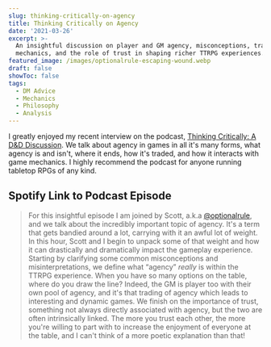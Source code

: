 ```yaml
---
slug: thinking-critically-on-agency
title: Thinking Critically on Agency
date: '2021-03-26'
excerpt: >-
  An insightful discussion on player and GM agency, misconceptions, trade-offs,
  mechanics, and the role of trust in shaping richer TTRPG experiences.
featured_image: /images/optionalrule-escaping-wound.webp
draft: false
showToc: false
tags:
  - DM Advice
  - Mechanics
  - Philosophy
  - Analysis
---
```


I greatly enjoyed my recent interview on the podcast, [Thinking Critically: A D&D Discussion](https://www.thinkingcritically.co.uk/agency/). We talk about agency in games in all it's many forms, what agency is and isn't, where it ends, how it's traded, and how it interacts with game mechanics. I highly recommend the podcast for anyone running tabletop RPGs of any kind. 

<MediaEmbed url="https://anchor.fm/tc-dnd/embed/episodes/Agency-esor47/a-a527m7a" title="Thinking Critically Podcast Episode" />

## Spotify Link to Podcast Episode

> For this insightful episode I am joined by Scott, a.k.a [@optionalrule](https://optionalrule.com/), and we talk about the incredibly important topic of agency. It's a term that gets bandied around a lot, carrying with it an awful lot of weight. In this hour, Scott and I begin to unpack some of that weight and how it can drastically and dramatically impact the gameplay experience. Starting by clarifying some common misconceptions and misinterpretations, we define what &#8220;agency&#8221; _really_ is within the TTRPG experience. When you have so many options on the table, where do you draw the line? Indeed, the GM is player too with their own pool of agency, and it's that trading of agency which leads to interesting and dynamic games. We finish on the importance of trust, something not always directly associated with agency, but the two are often intrinsically linked. The more you trust each other, the more you're willing to part with to increase the enjoyment of everyone at the table, and I can't think of a more poetic explanation than that!

